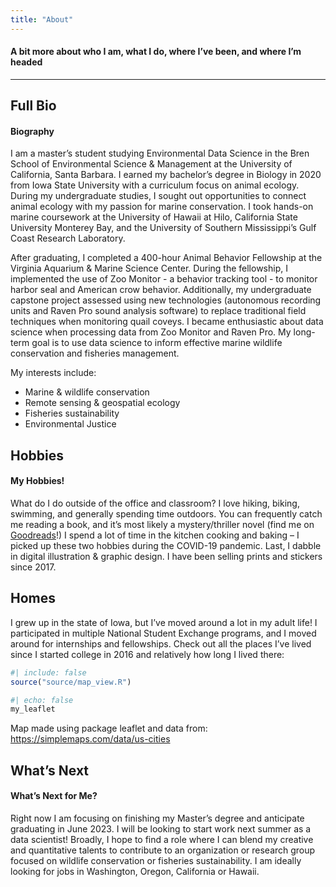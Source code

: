 ```yaml
---
title: "About"
---
```


<h4>A bit more about who I am, what I do, where I've been, and where I'm headed</h4>

------------------------------------------------------------------------

::: panel-tabset
## Full Bio

<h4>Biography</h4>

I am a master's student studying Environmental Data Science in the Bren School of Environmental Science & Management at the University of California, Santa Barbara. I earned my bachelor's degree in Biology in 2020 from Iowa State University with a curriculum focus on animal ecology. During my undergraduate studies, I sought out opportunities to connect animal ecology with my passion for marine conservation. I took hands-on marine coursework at the University of Hawaii at Hilo, California State University Monterey Bay, and the University of Southern Mississippi's Gulf Coast Research Laboratory.

After graduating, I completed a 400-hour Animal Behavior Fellowship at the Virginia Aquarium & Marine Science Center. During the fellowship, I implemented the use of Zoo Monitor - a behavior tracking tool - to monitor harbor seal and American crow behavior. Additionally, my undergraduate capstone project assessed using new technologies (autonomous recording units and Raven Pro sound analysis software) to replace traditional field techniques when monitoring quail coveys. I became enthusiastic about data science when processing data from Zoo Monitor and Raven Pro. My long-term goal is to use data science to inform effective marine wildlife conservation and fisheries management.

My interests include:

-   Marine & wildlife conservation
-   Remote sensing & geospatial ecology
-   Fisheries sustainability
-   Environmental Justice

## Hobbies

<h4>My Hobbies!</h4>

What do I do outside of the office and classroom? I love hiking, biking, swimming, and generally spending time outdoors. You can frequently catch me reading a book, and it's most likely a mystery/thriller novel (find me on [Goodreads](https://www.goodreads.com/user/show/95038298-elke-windschitl)!) I spend a lot of time in the kitchen cooking and baking -- I picked up these two hobbies during the COVID-19 pandemic. Last, I dabble in digital illustration & graphic design. I have been selling prints and stickers since 2017.


## Homes

I grew up in the state of Iowa, but I've moved around a lot in my adult life! I participated in multiple National Student Exchange programs, and I moved around for internships and fellowships. Check out all the places I've lived since I started college in 2016 and relatively how long I lived there:

```r
#| include: false
source("source/map_view.R")
```

```r
#| echo: false
my_leaflet
```

Map made using package leaflet and data from: <https://simplemaps.com/data/us-cities>

## What's Next

<h4>What's Next for Me?</h4>

Right now I am focusing on finishing my Master's degree and anticipate graduating in June 2023. I will be looking to start work next summer as a data scientist! Broadly, I hope to find a role where I can blend my creative and quantitative talents to contribute to an organization or research group focused on wildlife conservation or fisheries sustainability. I am ideally looking for jobs in Washington, Oregon, California or Hawaii.
:::

